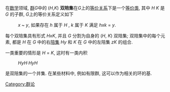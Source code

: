 {{NoteTA|G1=Math}}

在[[数学|数学]]领域, [[群|群]]''G''中的 (''H'',''K'') '''双陪集'''在''G''上的[[等价关系|等价关系]]下是一个[[等价类|等价类]], 其中 ''H'' ''K'' 是 ''G'' 的子群, ''G''上的等价关系定义如下

:''x'' ~ ''y'', 如果存在 ''h'' 属于 ''H'' , ''k'' 属于 ''K'' 满足 ''hxk'' = ''y''.

每个双陪集具有形式 ''HxK'', 并且 ''G'' 分割为自身的 (''H'', ''K'') 双陪集; 双陪集中的每个元素, 都是 ''H'' 在 ''G'' 中的右[[陪集|陪集]] ''Hy''
和 ''K'' 在 ''G'' 中的左陪集 ''zK'' 的组合. 

一类重要的情形是 ''H'' = ''K'', 这时有一类内积

:''HyH''·''HyH''

是双陪集的一个并集. 在某些材料中, 例如有限群, 这可以作为相关的环的基.

{{ModernAlgebra}}

[[Category:群论|Category:群论]]